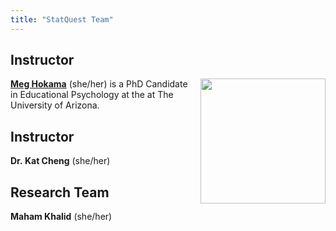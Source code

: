 ---
title: "StatQuest Team"
---

## Instructor

![](images/team/profile.jpg){style="float:right;padding: 0 0 0 10px;" fig-alt="Headshot of Meg Hokama" width="200"}

[**Meg Hokama**](https://meganhokama.github.io/website/) (she/her) is a PhD Candidate in Educational Psychology at the at The University of Arizona. 


## Instructor

**Dr. Kat Cheng** (she/her) 

## Research Team

**Maham Khalid** (she/her)